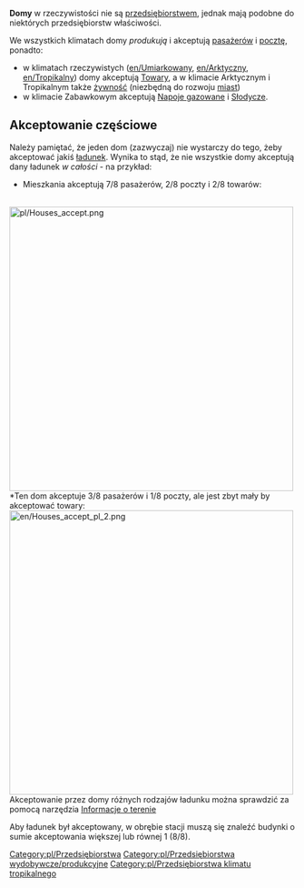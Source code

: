 {{pl/Informacja| Ten artykuł opisuje domy jako przedsiębiorstwo. Zobacz też: [[pl/Miasto|Miasto]]}}


{{pl/Przedsiębiorstwa|name=Domy
|image=Houses_diff.png
|caption=Umiarkowany, Arktyczny,<br> Tropikalny i Zabawwkowy
|climates=[[en/Umiarkowany]], [[en/Arktyczny]], [[en/Tropikalny]], [[en/Zabawkowy]]
|accepts=[[pl/Manual/Base Set/Economy/Pasażerowie|Pasażerowie]], [[pl/Manual/Base Set/Economy/Poczta|Poczta]] (wszystkie klimaty)<br> [[pl/Manual/Base Set/Economy/Towary|Towary]] (wszystkie klimaty oprócz Zabawkowego)<br>[[pl/Manual/Base Set/Economy/Żywność|Żywność]] (Arktyczny i Tropikalny)<br> [[pl/Manual/Base Set/Economy/Napoje gazowane|Napoje gazowane]] i [[pl/Manual/Base Set/Economy/Słodycze|Słodycze]] (tylko Zabawkowy)
|produces=[[pl/Manual/Base Set/Economy/Drewno|Drewno]]
}}
'''Domy''' w rzeczywistości nie są [[pl/Manual/Base Set/Economy/Przedsiębiorstwa|przedsiębiorstwem]], jednak mają podobne do niektórych przedsiębiorstw właściwości.

We wszystkich klimatach domy ''produkują'' i akceptują [[pl/Manual/Base Set/Economy/Pasażerowie|pasażerów]] i [[pl/Manual/Base Set/Economy/Poczta|pocztę]], ponadto: 
*w klimatach rzeczywistych ([[en/Umiarkowany]], [[en/Arktyczny]], [[en/Tropikalny]]) domy akceptują [[pl/Manual/Base Set/Economy/Towary|Towary]], a w klimacie Arktycznym i Tropikalnym także [[pl/Manual/Base Set/Economy/Żywność|żywność]] (niezbędną do rozwoju [[pl/Miasto|miast]])
* w klimacie Zabawkowym akceptują [[pl/Manual/Base Set/Economy/Napoje gazowane|Napoje gazowane]] i [[pl/Manual/Base Set/Economy/Słodycze|Słodycze]].

==Akceptowanie częściowe==

Należy pamiętać, że jeden dom (zazwyczaj) nie wystarczy do tego, żeby akceptować jakiś [[pl/Manual/Base Set/Economy/Ładunek|ładunek]]. Wynika to stąd, że nie wszystkie domy akceptują dany ładunek ''w całości'' - na przykład: 
*Mieszkania akceptują 7/8 pasażerów, 2/8 poczty i 2/8 towarów:
<br>
[[File:pl/Houses accept.png|none|500px|thumb|left]]
<br>
*Ten dom akceptuje 3/8 pasażerów i 1/8 poczty, ale jest zbyt mały by akceptować towary:
<br>
[[File:en/Houses accept pl 2.png|none|500px|thumb|left]]
<br>
Akceptowanie przez domy różnych rodzajów ładunku można sprawdzić za pomocą narzędzia [[pl/Manual/Informacja o terenie|Informacje o terenie]]

Aby ładunek był akceptowany, w obrębie stacji muszą się znaleźć budynki o sumie akceptowania większej lub równej 1 (8/8).

{{pl/Navbox Industries}}

[[Category:pl/Przedsiębiorstwa]]
[[Category:pl/Przedsiębiorstwa wydobywcze/produkcyjne]]
[[Category:pl/Przedsiębiorstwa klimatu tropikalnego]]
